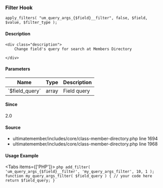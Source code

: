 
### Filter Hook    
    
```
apply_filters( "um_query_args_{$field}__filter", false, $field, $value, $filter_type );
```

#### Description
    <div class="description">
        Change field's query for search at Members Directory
 
    </div>

#### Parameters
            
<table className="table-auto mt-2 border dark:border-gray-500 p-5 text-sm text-left">
<thead>
<tr>
<th  className="px-3">Name</th>
<th  className="px-3">Type</th>
<th  className="px-3">Description</th>
</tr>
</thead>
<tbody>
               <tr >
               <td className="px-3 py-2">`$field_query`</td>
               <td className="px-3 py-2">array</td>
               <td className="px-3 py-2 text-sm">Field query</td>
               </tr>
</tbody>
</table>

#### Since
<div class="description">
2.0
</div>

#### Source
  - <Link href="/developer/files/includes-core-class-member-directory#source-view.1694">ultimatemember/includes/core/class-member-directory.php</Link> <Link href="/developer/files/includes-core-class-member-directory#source-view.1694">line 1694</Link>
  - <Link href="/developer/files/includes-core-class-member-directory#source-view.1968">ultimatemember/includes/core/class-member-directory.php</Link> <Link href="/developer/files/includes-core-class-member-directory#source-view.1968">line 1968</Link>



#### Usage Example

<Tabs items={['PHP']}>
    <Tab>
    ```php
    add_filter( 'um_query_args_{$field}__filter', 'my_query_args_filter', 10, 1 );
 function my_query_args_filter( $field_query ) {
     // your code here
     return $field_query;
 }
    ```
    </Tab>
</Tabs>